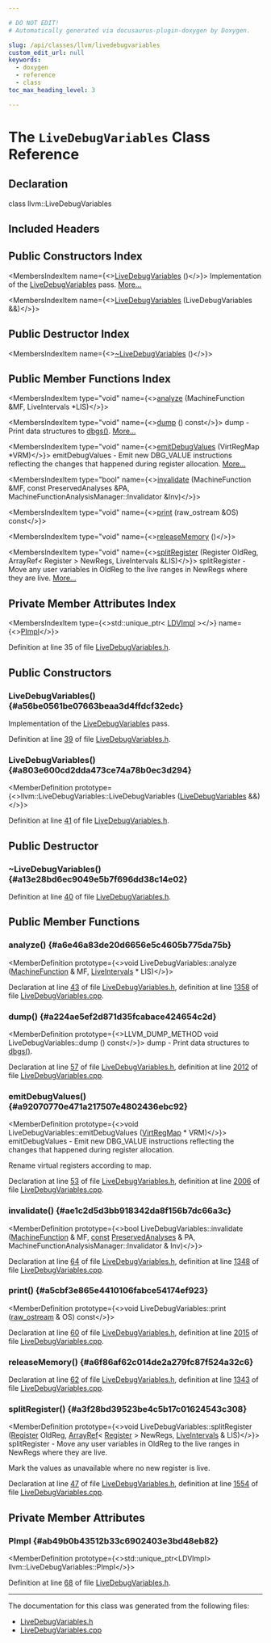 ```yaml
---

# DO NOT EDIT!
# Automatically generated via docusaurus-plugin-doxygen by Doxygen.

slug: /api/classes/llvm/livedebugvariables
custom_edit_url: null
keywords:
  - doxygen
  - reference
  - class
toc_max_heading_level: 3

---
```





# The `LiveDebugVariables` Class Reference

<DoxygenPage pluginConfig={pluginConfig}>



## Declaration

<CodeBlock>class llvm::LiveDebugVariables</CodeBlock>

## Included Headers

<IncludesList>
<IncludesListItem
  filePath="llvm/CodeGen/LiveDebugVariables.h"
  permalink="/docs/api/files/include/include/llvm/include/llvm/codegen/livedebugvariables-h"
  isLocal="true" />
</IncludesList>

## Public Constructors Index

<MembersIndex>

<MembersIndexItem
  name={<><a href="#a56be0561be07663beaa3d4ffdcf32edc">LiveDebugVariables</a> ()</>}>
Implementation of the <a href="/docs/api/classes/llvm/livedebugvariables">LiveDebugVariables</a> pass. <a href="#a56be0561be07663beaa3d4ffdcf32edc">More...</a>
</MembersIndexItem>

<MembersIndexItem
  name={<><a href="#a803e600cd2dda473ce74a78b0ec3d294">LiveDebugVariables</a> (LiveDebugVariables &amp;&amp;)</>}>
</MembersIndexItem>

</MembersIndex>

## Public Destructor Index

<MembersIndex>

<MembersIndexItem
  name={<><a href="#a13e28bd6ec9049e5b7f696dd38c14e02">~LiveDebugVariables</a> ()</>}>
</MembersIndexItem>

</MembersIndex>

## Public Member Functions Index

<MembersIndex>

<MembersIndexItem
  type="void"
  name={<><a href="#a6e46a83de20d6656e5c4605b775da75b">analyze</a> (MachineFunction &amp;MF, LiveIntervals &#42;LIS)</>}>
</MembersIndexItem>

<MembersIndexItem
  type="void"
  name={<><a href="#a224ae5ef2d871d35fcabace424654c2d">dump</a> () const</>}>
dump - Print data structures to <a href="/docs/api/namespaces/llvm/#a7c46c742c31be54870e2038048e6b391">dbgs()</a>. <a href="#a224ae5ef2d871d35fcabace424654c2d">More...</a>
</MembersIndexItem>

<MembersIndexItem
  type="void"
  name={<><a href="#a92070770e471a217507e4802436ebc92">emitDebugValues</a> (VirtRegMap &#42;VRM)</>}>
emitDebugValues - Emit new DBG&#95;VALUE instructions reflecting the changes that happened during register allocation. <a href="#a92070770e471a217507e4802436ebc92">More...</a>
</MembersIndexItem>

<MembersIndexItem
  type="bool"
  name={<><a href="#ae1c2d5d3bb918342da8f156b7dc66a3c">invalidate</a> (MachineFunction &amp;MF, const PreservedAnalyses &amp;PA, MachineFunctionAnalysisManager::Invalidator &amp;Inv)</>}>
</MembersIndexItem>

<MembersIndexItem
  type="void"
  name={<><a href="#a5cbf3e865e4410106fabce54174ef923">print</a> (raw&#95;ostream &amp;OS) const</>}>
</MembersIndexItem>

<MembersIndexItem
  type="void"
  name={<><a href="#a6f86af62c014de2a279fc87f524a32c6">releaseMemory</a> ()</>}>
</MembersIndexItem>

<MembersIndexItem
  type="void"
  name={<><a href="#a3f28bd39523be4c5b17c01624543c308">splitRegister</a> (Register OldReg, ArrayRef&lt; Register &gt; NewRegs, LiveIntervals &amp;LIS)</>}>
splitRegister - Move any user variables in OldReg to the live ranges in NewRegs where they are live. <a href="#a3f28bd39523be4c5b17c01624543c308">More...</a>
</MembersIndexItem>

</MembersIndex>

## Private Member Attributes Index

<MembersIndex>

<MembersIndexItem
  type={<>std::unique&#95;ptr&lt; <a href="/docs/api/classes/llvm/livedebugvariables/ldvimpl">LDVImpl</a> &gt;</>}
  name={<><a href="#ab49b0b43512b33c6902403e3bd48eb82">PImpl</a></>}>
</MembersIndexItem>

</MembersIndex>


Definition at line 35 of file <a href="/docs/api/files/include/include/llvm/include/llvm/codegen/livedebugvariables-h">LiveDebugVariables.h</a>.

<SectionDefinition>

## Public Constructors

### LiveDebugVariables() {#a56be0561be07663beaa3d4ffdcf32edc}

<MemberDefinition
  prototype="llvm::LiveDebugVariables::LiveDebugVariables ()">
Implementation of the <a href="/docs/api/classes/llvm/livedebugvariables">LiveDebugVariables</a> pass.

Definition at line <a href="/docs/api/files/include/include/llvm/include/llvm/codegen/livedebugvariables-h/#l00039">39</a> of file <a href="/docs/api/files/include/include/llvm/include/llvm/codegen/livedebugvariables-h">LiveDebugVariables.h</a>.
</MemberDefinition>

### LiveDebugVariables() {#a803e600cd2dda473ce74a78b0ec3d294}

<MemberDefinition
  prototype={<>llvm::LiveDebugVariables::LiveDebugVariables (<a href="/docs/api/classes/llvm/livedebugvariables">LiveDebugVariables</a> &amp;&amp;)</>}>

Definition at line <a href="/docs/api/files/include/include/llvm/include/llvm/codegen/livedebugvariables-h/#l00041">41</a> of file <a href="/docs/api/files/include/include/llvm/include/llvm/codegen/livedebugvariables-h">LiveDebugVariables.h</a>.
</MemberDefinition>

</SectionDefinition>

<SectionDefinition>

## Public Destructor

### ~LiveDebugVariables() {#a13e28bd6ec9049e5b7f696dd38c14e02}

<MemberDefinition
  prototype="llvm::LiveDebugVariables::~LiveDebugVariables ()">

Definition at line <a href="/docs/api/files/include/include/llvm/include/llvm/codegen/livedebugvariables-h/#l00040">40</a> of file <a href="/docs/api/files/include/include/llvm/include/llvm/codegen/livedebugvariables-h">LiveDebugVariables.h</a>.
</MemberDefinition>

</SectionDefinition>

<SectionDefinition>

## Public Member Functions

### analyze() {#a6e46a83de20d6656e5c4605b775da75b}

<MemberDefinition
  prototype={<>void LiveDebugVariables::analyze (<a href="/docs/api/classes/llvm/machinefunction">MachineFunction</a> &amp; MF, <a href="/docs/api/classes/llvm/liveintervals">LiveIntervals</a> &#42; LIS)</>}>

Declaration at line <a href="/docs/api/files/include/include/llvm/include/llvm/codegen/livedebugvariables-h/#l00043">43</a> of file <a href="/docs/api/files/include/include/llvm/include/llvm/codegen/livedebugvariables-h">LiveDebugVariables.h</a>, definition at line <a href="/docs/api/files/lib/lib/codegen/livedebugvariables-cpp/#l01358">1358</a> of file <a href="/docs/api/files/lib/lib/codegen/livedebugvariables-cpp">LiveDebugVariables.cpp</a>.
</MemberDefinition>

### dump() {#a224ae5ef2d871d35fcabace424654c2d}

<MemberDefinition
  prototype={<>LLVM&#95;DUMP&#95;METHOD void LiveDebugVariables::dump () const</>}>
dump - Print data structures to <a href="/docs/api/namespaces/llvm/#a7c46c742c31be54870e2038048e6b391">dbgs()</a>.

Declaration at line <a href="/docs/api/files/include/include/llvm/include/llvm/codegen/livedebugvariables-h/#l00057">57</a> of file <a href="/docs/api/files/include/include/llvm/include/llvm/codegen/livedebugvariables-h">LiveDebugVariables.h</a>, definition at line <a href="/docs/api/files/lib/lib/codegen/livedebugvariables-cpp/#l02012">2012</a> of file <a href="/docs/api/files/lib/lib/codegen/livedebugvariables-cpp">LiveDebugVariables.cpp</a>.
</MemberDefinition>

### emitDebugValues() {#a92070770e471a217507e4802436ebc92}

<MemberDefinition
  prototype={<>void LiveDebugVariables::emitDebugValues (<a href="/docs/api/classes/llvm/virtregmap">VirtRegMap</a> &#42; VRM)</>}>
emitDebugValues - Emit new DBG&#95;VALUE instructions reflecting the changes that happened during register allocation.

<ParametersList title="Parameters">
<ParametersListItem name="VRM">Rename virtual registers according to map.</ParametersListItem>
</ParametersList>

Declaration at line <a href="/docs/api/files/include/include/llvm/include/llvm/codegen/livedebugvariables-h/#l00053">53</a> of file <a href="/docs/api/files/include/include/llvm/include/llvm/codegen/livedebugvariables-h">LiveDebugVariables.h</a>, definition at line <a href="/docs/api/files/lib/lib/codegen/livedebugvariables-cpp/#l02006">2006</a> of file <a href="/docs/api/files/lib/lib/codegen/livedebugvariables-cpp">LiveDebugVariables.cpp</a>.
</MemberDefinition>

### invalidate() {#ae1c2d5d3bb918342da8f156b7dc66a3c}

<MemberDefinition
  prototype={<>bool LiveDebugVariables::invalidate (<a href="/docs/api/classes/llvm/machinefunction">MachineFunction</a> &amp; MF, <a href="/docs/api/files/lib/lib/target/lib/target/aarch64/aarch64promoteconstant-cpp/#a90f8350fecae261c25be85d38b451bff">const</a> <a href="/docs/api/classes/llvm/preservedanalyses">PreservedAnalyses</a> &amp; PA, MachineFunctionAnalysisManager::Invalidator &amp; Inv)</>}>

Declaration at line <a href="/docs/api/files/include/include/llvm/include/llvm/codegen/livedebugvariables-h/#l00064">64</a> of file <a href="/docs/api/files/include/include/llvm/include/llvm/codegen/livedebugvariables-h">LiveDebugVariables.h</a>, definition at line <a href="/docs/api/files/lib/lib/codegen/livedebugvariables-cpp/#l01348">1348</a> of file <a href="/docs/api/files/lib/lib/codegen/livedebugvariables-cpp">LiveDebugVariables.cpp</a>.
</MemberDefinition>

### print() {#a5cbf3e865e4410106fabce54174ef923}

<MemberDefinition
  prototype={<>void LiveDebugVariables::print (<a href="/docs/api/classes/llvm/raw-ostream">raw&#95;ostream</a> &amp; OS) const</>}>

Declaration at line <a href="/docs/api/files/include/include/llvm/include/llvm/codegen/livedebugvariables-h/#l00060">60</a> of file <a href="/docs/api/files/include/include/llvm/include/llvm/codegen/livedebugvariables-h">LiveDebugVariables.h</a>, definition at line <a href="/docs/api/files/lib/lib/codegen/livedebugvariables-cpp/#l02015">2015</a> of file <a href="/docs/api/files/lib/lib/codegen/livedebugvariables-cpp">LiveDebugVariables.cpp</a>.
</MemberDefinition>

### releaseMemory() {#a6f86af62c014de2a279fc87f524a32c6}

<MemberDefinition
  prototype="void LiveDebugVariables::releaseMemory ()">

Declaration at line <a href="/docs/api/files/include/include/llvm/include/llvm/codegen/livedebugvariables-h/#l00062">62</a> of file <a href="/docs/api/files/include/include/llvm/include/llvm/codegen/livedebugvariables-h">LiveDebugVariables.h</a>, definition at line <a href="/docs/api/files/lib/lib/codegen/livedebugvariables-cpp/#l01343">1343</a> of file <a href="/docs/api/files/lib/lib/codegen/livedebugvariables-cpp">LiveDebugVariables.cpp</a>.
</MemberDefinition>

### splitRegister() {#a3f28bd39523be4c5b17c01624543c308}

<MemberDefinition
  prototype={<>void LiveDebugVariables::splitRegister (<a href="/docs/api/classes/llvm/register">Register</a> OldReg, <a href="/docs/api/classes/llvm/arrayref">ArrayRef</a>&lt; <a href="/docs/api/classes/llvm/register">Register</a> &gt; NewRegs, <a href="/docs/api/classes/llvm/liveintervals">LiveIntervals</a> &amp; LIS)</>}>
splitRegister - Move any user variables in OldReg to the live ranges in NewRegs where they are live.

Mark the values as unavailable where no new register is live.

Declaration at line <a href="/docs/api/files/include/include/llvm/include/llvm/codegen/livedebugvariables-h/#l00047">47</a> of file <a href="/docs/api/files/include/include/llvm/include/llvm/codegen/livedebugvariables-h">LiveDebugVariables.h</a>, definition at line <a href="/docs/api/files/lib/lib/codegen/livedebugvariables-cpp/#l01554">1554</a> of file <a href="/docs/api/files/lib/lib/codegen/livedebugvariables-cpp">LiveDebugVariables.cpp</a>.
</MemberDefinition>

</SectionDefinition>

<SectionDefinition>

## Private Member Attributes

### PImpl {#ab49b0b43512b33c6902403e3bd48eb82}

<MemberDefinition
  prototype={<>std::unique&#95;ptr&lt;LDVImpl&gt; llvm::LiveDebugVariables::PImpl</>}>

Definition at line <a href="/docs/api/files/include/include/llvm/include/llvm/codegen/livedebugvariables-h/#l00068">68</a> of file <a href="/docs/api/files/include/include/llvm/include/llvm/codegen/livedebugvariables-h">LiveDebugVariables.h</a>.
</MemberDefinition>

</SectionDefinition>

<hr/>

The documentation for this class was generated from the following files:

<ul>
<li><a href="/docs/api/files/include/include/llvm/include/llvm/codegen/livedebugvariables-h">LiveDebugVariables.h</a></li>
<li><a href="/docs/api/files/lib/lib/codegen/livedebugvariables-cpp">LiveDebugVariables.cpp</a></li>
</ul>

</DoxygenPage>

